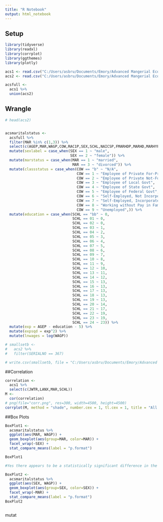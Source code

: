 ```yaml
---
title: "R Notebook"
output: html_notebook
---
```


## Setup

```r
library(tidyverse)
library(readxl)
library(corrplot)
library(ggthemes)
library(plotly)

acs1 <- read.csv("C:/Users/asbru/Documents/Emory/Advanced Mangerial Econ & Data Analytics/Assignment 2/Data/2014-american-community-survey/ss14pusa.csv")
acs2 <- read.csv("C:/Users/asbru/Documents/Emory/Advanced Mangerial Econ & Data Analytics/Assignment 2/Data/2014-american-community-survey/ss14pusb.csv")

acsfull <-
  acs1 %>%
  union(acs2)

```

## Wrangle

```r

# head(acs2)


acsmaritalstatus <-
  acsfull %>%
  filter(MAR %in% c(1,3)) %>%
  select(c(AGEP,MAR,WAGP,COW,RAC1P,SEX,SCHL,NAICSP,FMARHDP,MARHD,MARHYP)) %>%
  mutate(sexlabel = case_when(SEX == 1 ~ "male",
                              SEX == 2 ~ "female")) %>%
  mutate(marstatus = case_when(MAR == 1 ~ "married",
                               MAR == 3 ~ "divorced")) %>%
  mutate(classstatus = case_when(COW == "b" ~ "N/A",
                                 COW == 1 ~ "Employee of Private For-Profit",
                                 COW == 2 ~ "Employee of Private Not-For-Profit",
                                 COW == 3 ~ "Employee of Local Govt",
                                 COW == 4 ~ "Employee of State Govt",
                                 COW == 5 ~ "Employee of Federal Govt",
                                 COW == 6 ~ "Self-Employed, Not Incorporated",
                                 COW == 7 ~ "Self-Employed, Incorporated",
                                 COW == 8 ~ "Working without Pay in Family Biz/Farm",
                                 COW == 9 ~ "Unemployed",)) %>%
  mutate(education = case_when(SCHL == "bb" ~ 0,
                               SCHL == 01 ~ 0,
                               SCHL == 02 ~ 0,
                               SCHL == 03 ~ 1,
                               SCHL == 04 ~ 2,
                               SCHL == 05 ~ 3,
                               SCHL == 06 ~ 4,
                               SCHL == 07 ~ 5,
                               SCHL == 08 ~ 6,
                               SCHL == 09 ~ 7,
                               SCHL == 10 ~ 8,
                               SCHL == 11 ~ 9,
                               SCHL == 12 ~ 10,
                               SCHL == 13 ~ 11,
                               SCHL == 14 ~ 12,
                               SCHL == 15 ~ 13,
                               SCHL == 16 ~ 13,
                               SCHL == 17 ~ 13,
                               SCHL == 18 ~ 13,
                               SCHL == 19 ~ 13,
                               SCHL == 20 ~ 14,
                               SCHL == 21 ~ 17,
                               SCHL == 22 ~ 19,
                               SCHL == 23 ~ 19,
                               SCHL == 24 ~ 23)) %>%
  mutate(exp = AGEP - education - 5) %>%
  mutate(expsqd = exp^2) %>%
  mutate(lnwages = log(WAGP))

# smallsetb <-
#   acs2 %>%
#   filter(SERIALNO == 367)

# write.csv(smallsetb, file = "C:/Users/asbru/Documents/Emory/Advanced Mangerial Econ & Data Analytics/Assignment 2/smallsetb.csv")

```

##Correlation

```r


correlation <- 
  acs1 %>%
  select(c(JWTR,LANX,MAR,SCHL))
M <- 
  cor(correlation)
# png(file="corr.png", res=300, width=4500, height=4500)
corrplot(M, method = "shade", number.cex = 1, tl.cex = 1, title = "All Positions", mar=c(0,0,1,0))
```

##Box Plots

```r


BoxPlot1 <- 
  acsmaritalstatus %>%
  ggplot(aes(MAR, WAGP)) +
  geom_boxplot(aes(group=MAR, color=MAR)) +
  facet_wrap(~SEX) +
  stat_compare_means(label = "p.format")

BoxPlot1

#Yes there appears to be a statistically significant difference in the means between both married/divorced males and females.

BoxPlot2 <- 
  acsmaritalstatus %>%
  ggplot(aes(SEX, WAGP)) +
  geom_boxplot(aes(group=SEX, color=SEX)) +
  facet_wrap(~MAR) +
  stat_compare_means(label = "p.format")
BoxPlot2



```


mutat